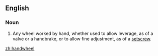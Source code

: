 ==English==

===Noun===
{{en-noun}}

# {{mechanics}} Any wheel worked by hand, whether used to allow leverage, as of a valve or a handbrake, or to allow fine adjustment, as of a [[setscrew]].

[[zh:handwheel]]